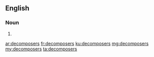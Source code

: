 ==English==

===Noun===
{{head|en|plural}}

# {{plural of|decomposer|lang=en}}

[[ar:decomposers]]
[[fr:decomposers]]
[[ku:decomposers]]
[[mg:decomposers]]
[[my:decomposers]]
[[ta:decomposers]]